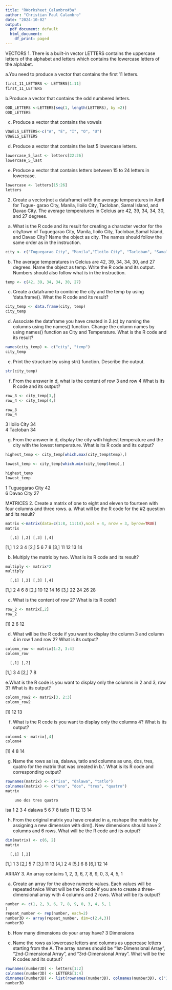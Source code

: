 ```yaml
---
title: "RWorksheet_Calambro#3a"
author: "Christian Paul Calambro"
date: "2024-10-02"
output:
  pdf_document: default
  html_document:
    df_print: paged
---
```

VECTORS
1. There is a built-in vector LETTERS contains the uppercase letters of the alphabet
and letters which contains the lowercase letters of the alphabet.

a.You need to produce a vector that contains the first 11 letters.
```r


first_11_LETTERS <- LETTERS[1:11]
first_11_LETTERS
```


b.Produce a vector that contains the odd numbered letters.
```r
ODD_LETTERS <-LETTERS[seq(1, length(LETTERS), by =2)]
ODD_LETTERS
```

c. Produce a vector that contains the vowels
```r
VOWELS_LETTERS<-c("A", "E", "I", "O", "U")
VOWELS_LETTERS
```

d. Produce a vector that contains the last 5 lowercase letters.
```r


lowercase_5_last <- letters[22:26]
lowercase_5_last
```

e. Produce a vector that contains letters between 15 to 24 letters in lowercase.
```r
lowercase <- letters[15:26]
letters
```

2. Create a vector(not a dataframe) with the average temperatures in April for Tugue-
garao City, Manila, Iloilo City, Tacloban, Samal Island, and Davao City. The average
temperatures in Celcius are 42, 39, 34, 34, 30, and 27 degrees.

a. What is the R code and its result for creating a character vector for the city/town
of Tuguegarao City, Manila, Iloilo City, Tacloban,Samal Island, and Davao City? Name the
object as city. The names should follow the same order as in the instruction.

```r
city <- c("Tuguegarao City", "Manila","Iloilo City", "Tacloban", "Samal Island", "Davao City")
```


b. The average temperatures in Celcius are 42, 39, 34, 34, 30, and 27 degrees.
Name the object as temp. Write the R code and its output. Numbers should also follow
what is in the instruction.

```r
temp <- c(42, 39, 34, 34, 30, 27)
```


c. Create a dataframe to combine the city and the temp by using ‘data.frame(). What
the R code and its result?

```r
city_temp <- data.frame(city, temp)
city_temp
```


d. Associate the dataframe you have created in 2.(c) by naming the columns using
the names() function. Change the column names by using names() function as City and
Temperature. What is the R code and its result?

```r
names(city_temp) <- c("city", "temp")
city_temp
```


e. Print the structure by using str() function. Describe the output.

```r
str(city_temp)
```


f. From the answer in d, what is the content of row 3 and row 4 What is its R code and
its output?

```r
row_3 <- city_temp[3,]
row_4 <- city_temp[4,]

row_3
row_4
```
3	Iloilo City	34	
4	Tacloban	34	


g. From the answer in d, display the city with highest temperature and the city with
the lowest temperature. What is its R code and its output?

```r
highest_temp <- city_temp[which.max(city_temp$temp),]

lowest_temp <- city_temp[which.min(city_temp$temp),]

highest_temp
lowest_temp
```

1	Tuguegarao City	42	
6	Davao City	27	



MATRICES
2. Create a matrix of one to eight and eleven to fourteen with four columns and three
rows.
a. What will be the R code for the #2 question and its result?

```r
matrix <-matrix(data=c(1:8, 11:14),ncol = 4, nrow = 3, byrow=TRUE)
matrix
```
      [,1] [,2] [,3] [,4]
[1,]    1    2    3    4
[2,]    5    6    7    8
[3,]   11   12   13   14


b. Multiply the matrix by two. What is its R code and its result?
```r
multiply <- matrix*2
multiply
```
      [,1] [,2] [,3] [,4]
[1,]    2    4    6    8
[2,]   10   12   14   16
[3,]   22   24   26   28


c. What is the content of row 2? What is its R code?
```r
row_2 <- matrix[,2]
row_2
```
[1]  2  6 12


d. What will be the R code if you want to display the column 3 and column 4 in row 1
and row 2? What is its output?
```r
colomn_row <- matrix[1:2, 3:4]
colomn_row
```
      [,1] [,2]
[1,]    3    4
[2,]    7    8


e.What is the R code is you want to display only the columns in 2 and 3, row 3? What
is its output?

```r
colomn_row2 <- matrix[3, 2:3]
colomn_row2
```
[1] 12 13


f. What is the R code is you want to display only the columns 4? What is its output?

```r
colomn4 <- matrix[,4]
colomn4
```
[1]  4  8 14


g. Name the rows as isa, dalawa, tatlo and columns as uno, dos, tres, quatro
for the matrix that was created in b.‘. What is its R code and corresponding output?

```r
rownames(matrix) <- c("isa", "dalawa", "tatlo")
colnames(matrix) <- c("uno", "dos", "tres", "quatro")
matrix
```
        uno dos tres quatro
isa      1   2    3      4
dalawa   5   6    7      8
tatlo   11  12   13     14


h. From the original matrix you have created in a, reshape the matrix by assigning a
new dimension with dim(). New dimensions should have 2 columns and 6 rows. What will
be the R code and its output?

```r
dim(matrix) <- c(6, 2)
matrix
```
      [,1] [,2]
[1,]    1    3
[2,]    5    7
[3,]   11   13
[4,]    2    4
[5,]    6    8
[6,]   12   14


ARRAY
3. An array contains 1, 2, 3, 6, 7, 8, 9, 0, 3, 4, 5, 1

a. Create an array for the above numeric values. Each values will be repeated twice
What will be the R code if you are to create a three-dimensional array with 4 columns and
2 rows. What will be its output?


```r
number <- c(1, 2, 3, 6, 7, 8, 9, 0, 3, 4, 5, 1
)
repeat_number <- rep(number, each=2)
number3D <- array(repeat_number, dim=c(2,4,3))
number3D

```



b. How many dimensions do your array have?
3 Dimensions



c. Name the rows as lowercase letters and columns as uppercase letters starting from
the A. The array names should be “1st-Dimensional Array”, “2nd-Dimensional Array”, and
“3rd-Dimensional Array”. What will be the R codes and its output?


```r
rownames(number3D) <- letters[1:2]
colnames(number3D) <- LETTERS[1:4]
dimnames(number3D) <- list(rownames(number3D), colnames(number3D), c("1st-Dimensional Array", "2nd-Dimensional Array", "3rd-Dimensional Array"))
number3D
```






